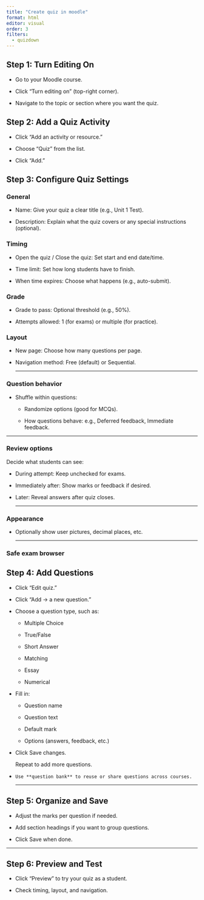 ```yaml
---
title: "Create quiz in moodle"
format: html
editor: visual
order: 3
filters:
  - quizdown
---
```


## Step 1: Turn Editing On

-   Go to your Moodle course.

-   Click “Turn editing on” (top-right corner).

-   Navigate to the topic or section where you want the quiz.

## Step 2: Add a Quiz Activity

-   Click “Add an activity or resource.”

-   Choose “Quiz” from the list.

-   Click “Add.”

## Step 3: Configure Quiz Settings

### General

-   Name: Give your quiz a clear title (e.g., Unit 1 Test).

-   Description: Explain what the quiz covers or any special instructions (optional).

### Timing

-   Open the quiz / Close the quiz: Set start and end date/time.

-   Time limit: Set how long students have to finish.

-   When time expires: Choose what happens (e.g., auto-submit).

### Grade

-   Grade to pass: Optional threshold (e.g., 50%).

-   Attempts allowed: 1 (for exams) or multiple (for practice).

### Layout

-   New page: Choose how many questions per page.

-   Navigation method: Free (default) or Sequential.

    ------------------------------------------------------------------------

### Question behavior

-   Shuffle within questions: 

    -   Randomize options (good for MCQs).

    -   How questions behave: e.g., Deferred feedback, Immediate feedback.

------------------------------------------------------------------------

### Review options

Decide what students can see:

-   During attempt: Keep unchecked for exams.

-   Immediately after: Show marks or feedback if desired.

-   Later: Reveal answers after quiz closes.

    ------------------------------------------------------------------------

### Appearance

-   Optionally show user pictures, decimal places, etc.

    ------------------------------------------------------------------------

### Safe exam browser

## Step 4: Add Questions

-   Click “Edit quiz.”

-   Click “Add → a new question.”

-   Choose a question type, such as:

    -   Multiple Choice

    -   True/False

    -   Short Answer

    -   Matching

    -   Essay

    -   Numerical

-   Fill in:

    -   Question name

    -   Question text

    -   Default mark

    -   Options (answers, feedback, etc.)

-   Click Save changes.

    Repeat to add more questions.

-   `Use **question bank** to reuse or share questions across courses.`

    ------------------------------------------------------------------------

## Step 5: Organize and Save

-   Adjust the marks per question if needed.

-   Add section headings if you want to group questions.

-   Click Save when done.

------------------------------------------------------------------------

## Step 6: Preview and Test

-   Click “Preview” to try your quiz as a student.

-   Check timing, layout, and navigation.
